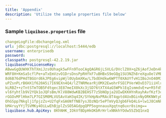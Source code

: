 ```yaml
---
title: 'Appendix'
description: 'Utilize the sample properties file below'
---
```


### Sample `liquibase.properties` file 

```yaml
changeLogFile:dbchangelog.xml
url: jdbc:postgresql://localhost:5444/edb
username: enterprisedb
password:
classpath: postgresql-42.2.19.jar
liquibaseProLicenseKey:
ABwwGgQUWXKThTXmiJzs0Uhagk5wFFn9TooCAgQAGR6jLSVLG/DVclZ0X+qZ6jAofJeDn4kpOzG1oSeJ
WRF8H+KmSa5cflPe+aTxEmVzvO1DrsDnsPpRHfkF7uBHBxS9eGQg1SU3NZh8reXguOelVMEO7ry2ar2g
8d6B76dPHdTBGUrd6kJPEg6vipWjl0UybmXKw/L7bdEHdkw6WPTf0XAUYfvH1IBoJnO40M3EovGP0BIZ
uPZsnPLrB6HX1f620A5i7I69EXn4Q4/lZTNRMearRjOMX2EwohrFSECPVerWOvD371iiHlrTH+uBG7/Z
kLRBZ++zTntSTmTOB5Fdtqec3E87meIX0kXc3jSD76tXTX4aG5WPklEqIsmmdvE+w+R5fd5GhIuiaVoM
vl6Yyhtlb9V2YQk1oJQFsBm/KlV88WdwKB2BEHST7z5bNOpja2UIwEKKHYnRayhAvfKzf3ciZ7b1Sp/8
rGGOvMFlHkm7LP7GISM0MLVUSAvVaH3q4IK/SYkHpNxPRAc8T4qptd4UxBGinNyORKNWtyOHpIWu6wAm
OhGSpp7Nkglj1fpjzZs+U2fqFxGA6NffNB7ysJDzNQr5ePTmVyQJgb6FkQ4LG+lw1J8CmNkK7SG4BXne
bM4ruyYYjTSVMKy4OiLwEhBjplZsSO5AGdpgQPP5ognnauuXgqtnq6uxr8simg==
liquibase.hub.ApiKey: 8KhNHK_IOkVfBDpHkOKbRrHrlxNNkhYOdw55ZbQ1nxQ
```
